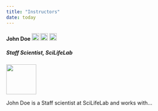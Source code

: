 ---
title: "Instructors"
date: today
---


#### John Doe [![ORCID](img/ORCID_Logomark.png){width=20 height=20}](https://orcid.org/0000-0001-5768-275X) [![LinkedIn](img/Linkedin.png){width=20 height=20}](https://www.linkedin.com/in/inekeluijten/?originalSubdomain=se) [![GitHub](img/Github.png){width=20 height=20}](https://github.com/InekeL)  

##### Staff Scientist, SciLifeLab 

::: {.grid}
::: {.g-col-2}
![](img/john-doe.png){width=80}
:::
::: {.g-col-10}
John Doe is a Staff scientist at SciLifeLab and works with...
:::
:::


  
